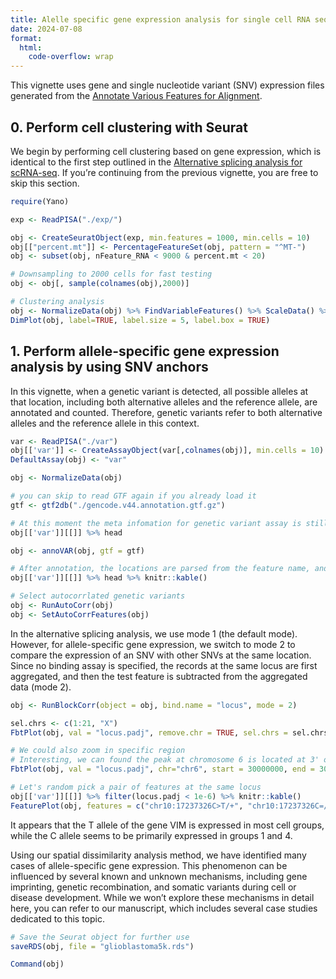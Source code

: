 ```yaml
---
title: Alelle specific gene expression analysis for single cell RNA sequencing
date: 2024-07-08
format:
  html:
    code-overflow: wrap
---
```

This vignette uses gene and single nucleotide variant (SNV) expression files generated from the [Annotate Various Features for Alignment](anno.Rmd).


## 0. Perform cell clustering with Seurat

We begin by performing cell clustering based on gene expression, which is identical to the first step outlined in the [Alternative splicing analysis for scRNA-seq](Yano_AS.Rmd). If you're continuing from the previous vignette, you are free to skip this section.

```r
require(Yano)

exp <- ReadPISA("./exp/")

obj <- CreateSeuratObject(exp, min.features = 1000, min.cells = 10)
obj[["percent.mt"]] <- PercentageFeatureSet(obj, pattern = "^MT-")
obj <- subset(obj, nFeature_RNA < 9000 & percent.mt < 20)

# Downsampling to 2000 cells for fast testing
obj <- obj[, sample(colnames(obj),2000)]

# Clustering analysis
obj <- NormalizeData(obj) %>% FindVariableFeatures() %>% ScaleData() %>%  RunPCA(verbose=FALSE) %>% FindNeighbors(dims = 1:10, verbose=FALSE) %>% FindClusters(resolution = 0.1, verbose=FALSE) %>% RunUMAP(dims=1:10, verbose=FALSE)
DimPlot(obj, label=TRUE, label.size = 5, label.box = TRUE)
```
## 1. Perform allele-specific gene expression analysis by using SNV anchors

In this vignette, when a genetic variant is detected, all possible alleles at that location, including both alternative alleles and the reference allele, are annotated and counted. Therefore, genetic variants refer to both alternative alleles and the reference allele in this context.
```r
var <- ReadPISA("./var")
obj[['var']] <- CreateAssayObject(var[,colnames(obj)], min.cells = 10)
DefaultAssay(obj) <- "var"

obj <- NormalizeData(obj)

# you can skip to read GTF again if you already load it
gtf <- gtf2db("./gencode.v44.annotation.gtf.gz")

# At this moment the meta infomation for genetic variant assay is still empty
obj[['var']][[]] %>% head

obj <- annoVAR(obj, gtf = gtf)

# After annotation, the locations are parsed from the feature name, and overlapped gene are also annotated.
obj[['var']][[]] %>% head %>% knitr::kable()

# Select autocorrlated genetic variants 
obj <- RunAutoCorr(obj)
obj <- SetAutoCorrFeatures(obj)
```

In the alternative splicing analysis, we use mode 1 (the default mode). However, for allele-specific gene expression, we switch to mode 2 to compare the expression of an SNV with other SNVs at the same location. Since no binding assay is specified, the records at the same locus are first aggregated, and then the test feature is subtracted from the aggregated data (mode 2).

```r
obj <- RunBlockCorr(object = obj, bind.name = "locus", mode = 2)

sel.chrs <- c(1:21, "X")
FbtPlot(obj, val = "locus.padj", remove.chr = TRUE, sel.chrs = sel.chrs)

# We could also zoom in specific region
# Interesting, we can found the peak at chromosome 6 is located at 3' of gene HLA-J
FbtPlot(obj, val = "locus.padj", chr="chr6", start = 30000000, end = 30020000, gtf = gtf)

# Let's random pick a pair of features at the same locus
obj[['var']][[]] %>% filter(locus.padj < 1e-6) %>% knitr::kable()
FeaturePlot(obj, features = c("chr10:17237326C>T/+", "chr10:17237326C=/+", "VIM" ), order=TRUE, pt.size = 1, ncol=3)
```
It appears that the T allele of the gene VIM is expressed in most cell groups, while the C allele seems to be primarily expressed in groups 1 and 4.

Using our spatial dissimilarity analysis method, we have identified many cases of allele-specific gene expression. This phenomenon can be influenced by several known and unknown mechanisms, including gene imprinting, genetic recombination, and somatic variants during cell or disease development. While we won't explore these mechanisms in detail here, you can refer to our manuscript, which includes several case studies dedicated to this topic.



```r
# Save the Seurat object for further use
saveRDS(obj, file = "glioblastoma5k.rds")
```

```r
Command(obj)
```
